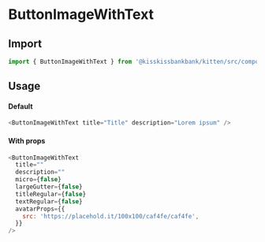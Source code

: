 
<Meta title="Buttons/ButtonImageWithText" component={ButtonImageWithText} />

# ButtonImageWithText

<Canvas>
  <Story name="Example" story={stories.Default} />
</Canvas>

## Import

```js
import { ButtonImageWithText } from '@kisskissbankbank/kitten/src/components/buttons/button-image-with-text'
```

## Usage

#### Default

```js
<ButtonImageWithText title="Title" description="Lorem ipsum" />
```

#### With props

```js
<ButtonImageWithText
  title=""
  description=""
  micro={false}
  largeGutter={false}
  titleRegular={false}
  textRegular={false}
  avatarProps={{
    src: 'https://placehold.it/100x100/caf4fe/caf4fe',
  }}
/>
```
